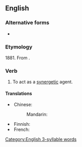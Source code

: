 ==English==

===Alternative forms===
* {{l|en|synergise}}

===Etymology===
1881. From {{suffix|en|synergy|ize}}.

===Verb===
{{en-verb}}

# To act as a [[synergetic]] agent.

====Translations====
{{trans-top|act as a synergetic agent}}
* Chinese:
*: Mandarin: {{t-needed|cmn}}
{{trans-mid}}
* Finnish: {{t|fi|synergisoida}}
* French: {{t-needed|fr}}
{{trans-bottom}}

[[Category:English 3-syllable words]]